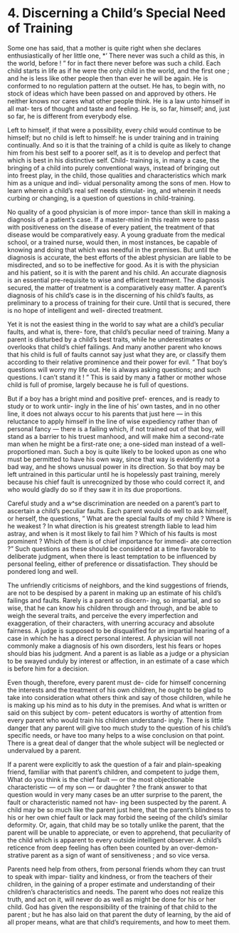 # 4. Discerning a Child's Special Need of Training

Some one has said, that a mother is quite right when she declares enthusiastically of her little one, *' There never was such a child as this, in the world, before ! " for in fact there never before was such a child. Each child starts in life as if he were the only child in the world, and the first one ; and he is less like other people then than ever he will be again. He is conformed to no regulation pattern at the outset. He has, to begin with, no stock of ideas which have been passed on and approved by others. He neither knows nor cares what other people think. He is a law unto himself in all mat- ters of thought and taste and feeling. He is, so far, himself; and, just so far, he is different from everybody else.

Left to himself, if that were a possibility, every child would continue to be himself; but no child is left to himself: he is under training and in training continually. And so it is that the training of a child is quite as likely to change him from his best self to a poorer self, as it is to develop and perfect that which is best in his distinctive self. Child- training is, in many a case, the bringing of a child into purely conventional ways, instead of bringing out into freest play, in the child, those qualities and characteristics which mark him as a unique and indi- vidual personality among the sons of men. How to learn wherein a child's real self needs stimulat- ing, and wherein it needs curbing or changing, is a question of questions in child-training.

No quality of a good physician is of more impor- tance than skill in making a diagnosis of a patient's case. If a master-mind in this realm were to pass with positiveness on the disease of every patient, the treatment of that disease would be comparatively easy. A young graduate from the medical school, or a trained nurse, would then, in most instances, be capable of knowing and doing that which was needful in the premises. But until the diagnosis is accurate, the best efforts of the ablest physician are liable to be misdirected, and so to be ineffective for good. As it is with the physician and his patient, so it is with the parent and his child. An accurate diagnosis is an essential pre-requisite to wise and efficient treatment. The diagnosis secured, the matter of treatment is a comparatively easy matter. A parent's diagnosis of his child's case is in the discerning of his child's faults, as preliminary to a process of training for their cure. Until that is secured, there is no hope of intelligent and well- directed treatment.

Yet it is not the easiest thing in the world to say what are a child's peculiar faults, and what is, there- fore, that child's peculiar need of training. Many a parent is disturbed by a child's best traits, while he underestimates or overlooks that child's chief failings. And many another parent who knows that his child is full of faults cannot say just what they are, or classify them according to their relative prominence and their power for evil. " That boy's questions will worry my life out. He is always asking questions; and such questions. I can't stand it ! " This is said by many a father or mother whose child is full of promise, largely because he is full of questions.

But if a boy has a bright mind and positive pref- erences, and is ready to study or to work untir- ingly in the line of his' own tastes, and in no other line, it does not always occur to his parents that just here — in this reluctance to apply himself in the line of wise expediency rather than of personal fancy — there is a failing which, if not trained out of that boy, will stand as a barrier to his truest manhood, and will make him a second-rate man when he might be a first-rate one; a one-sided man instead of a well-proportioned man. Such a boy is quite likely to be looked upon as one who must be permitted to have his own way, since that way is evidently not a bad way, and he shows unusual power in its direction. So that boy may be left untrained in this particular until he is hopelessly past training, merely because his chief fault is unrecognized by those who could correct it, and who would gladly do so if they saw it in its due proportions.

Careful study and a w^se discrimination are needed on a parent's part to ascertain a child's peculiar faults. Each parent would do well to ask himself, or herself, the questions, " What are the special faults of my child ? Where is he weakest ? In what direction is his greatest strength liable to lead him astray, and when is it most likely to fail him ? Which of his faults is most prominent ? Which of them is of chief importance for immedi- ate correction ?" Such questions as these should be considered at a time favorable to deliberate judgment, when there is least temptation to be influenced by personal feeling, either of preference or dissatisfaction. They should be pondered long and well.

The unfriendly criticisms of neighbors, and the kind suggestions of friends, are not to be despised by a parent in making up an estimate of his child's failings and faults. Rarely is a parent so discern- ing, so impartial, and so wise, that he can know his children through and through, and be able to weigh the several traits, and perceive the every imperfection and exaggeration, of their characters, with unerring accuracy and absolute fairness. A judge is supposed to be disqualified for an impartial hearing of a case in which he has a direct personal interest. A physician will not commonly make a diagnosis of his own disorders, lest his fears or hopes should bias his judgment. And a parent is as liable as a judge or a physician to be swayed unduly by interest or affection, in an estimate of a case which is before him for a decision.

Even though, therefore, every parent must de- cide for himself concerning the interests and the treatment of his own children, he ought to be glad to take into consideration what others think and say of those children, while he is making up his mind as to his duty in the premises. And what is written or said on this subject by com- petent educators is worthy of attention from every parent who would train his children understand- ingly. There is little danger that any parent will give too much study to the question of his child's specific needs, or have too many helps to a wise conclusion on that point. There is a great deal of danger that the whole subject will be neglected or undervalued by a parent.

If a parent were explicitly to ask the question of a fair and plain-speaking friend, familiar with that parent's children, and competent to judge them, What do you think is the chief fault — or the most objectionable characteristic — of my son — or daughter ? the frank answer to that question would in very many cases be an utter surprise to the parent, the fault or characteristic named not hav- ing been suspected by the parent. A child may be so much like the parent just here, that the parent's blindness to his or her own chief fault or lack may forbid the seeing of the child's similar deformity. Or, again, that child may be so totally unlike the parent, that the parent will be unable to appreciate, or even to apprehend, that peculiarity of the child which is apparent to every outside intelligent observer. A child's reticence from deep feeling has often been counted by an over-demon- strative parent as a sign of want of sensitiveness ; and so vice versa.

Parents need help from others, from personal friends whom they can trust to speak with impar- tiality and kindness, or from the teachers of their children, in the gaining of a proper estimate and understanding of their children's characteristics and needs. The parent who does not realize this truth, and act on it, will never do as well as might be done for his or her child. God has given the responsibility of the training of that child to the parent ; but he has also laid on that parent the duty of learning, by the aid of all proper means, what are that child's requirements, and how to meet them.